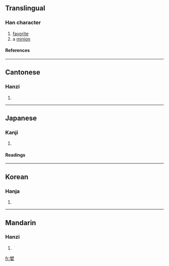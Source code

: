 ==Translingual==
===Han character===
{{Han char|rn=38|rad=女|as=13|sn=16|four=7040<sub>4</sub>|canj=尸十女 (SJV)}}
# [[favorite]]
# a [[minion]]
====References====
{{Han ref|kx=0272.070|dkj=06770|dj=0540.070|hdz=21085.100|uh=5B16|ud=23318|bh=E958|bd=59736}}
----
==Cantonese==
===Hanzi===
{{yue-hanzi|jyut=|y=pei3}}
# {{defn|Cantonese}}
----
==Japanese==
===Kanji===
{{ja-kanji|grade=|rs=女13}}
# {{defn|Japanese}} 
====Readings====
{{ja-readings|on=[[へい]] (hei)|kun=[[きにいり]] (kiniiri)}}
----
==Korean==
===Hanja===
{{ko-hanja|hangeul=폐|rv=pye|mr=p'ye}}
# {{defn|Korean}}
----
==Mandarin==
===Hanzi===
{{cmn-hanzi|pin=[[bì]] (bi4)|wg=pi<sup>4</sup>}}
# {{defn|Mandarin}}

[[fr:嬖]]